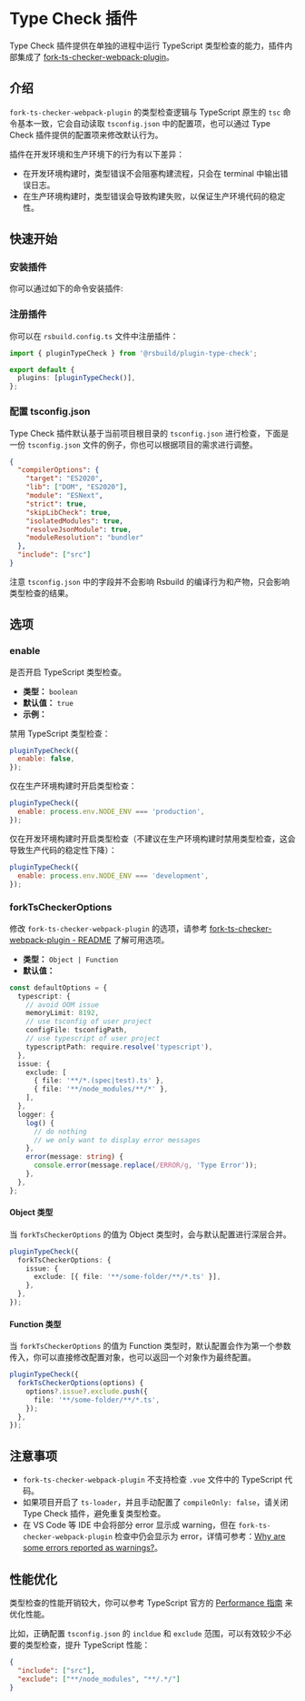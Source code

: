 # Type Check 插件

Type Check 插件提供在单独的进程中运行 TypeScript 类型检查的能力，插件内部集成了 [fork-ts-checker-webpack-plugin](https://github.com/TypeStrong/fork-ts-checker-webpack-plugin)。

## 介绍

`fork-ts-checker-webpack-plugin` 的类型检查逻辑与 TypeScript 原生的 `tsc` 命令基本一致，它会自动读取 `tsconfig.json` 中的配置项，也可以通过 Type Check 插件提供的配置项来修改默认行为。

插件在开发环境和生产环境下的行为有以下差异：

- 在开发环境构建时，类型错误不会阻塞构建流程，只会在 terminal 中输出错误日志。
- 在生产环境构建时，类型错误会导致构建失败，以保证生产环境代码的稳定性。

## 快速开始

### 安装插件

你可以通过如下的命令安装插件:


<PackageManagerTabs command="add @rsbuild/plugin-type-check -D" />

### 注册插件

你可以在 `rsbuild.config.ts` 文件中注册插件：

```ts title="rsbuild.config.ts"
import { pluginTypeCheck } from '@rsbuild/plugin-type-check';

export default {
  plugins: [pluginTypeCheck()],
};
```

### 配置 tsconfig.json

Type Check 插件默认基于当前项目根目录的 `tsconfig.json` 进行检查，下面是一份 `tsconfig.json` 文件的例子，你也可以根据项目的需求进行调整。

```json title="tsconfig.json"
{
  "compilerOptions": {
    "target": "ES2020",
    "lib": ["DOM", "ES2020"],
    "module": "ESNext",
    "strict": true,
    "skipLibCheck": true,
    "isolatedModules": true,
    "resolveJsonModule": true,
    "moduleResolution": "bundler"
  },
  "include": ["src"]
}
```

注意 `tsconfig.json` 中的字段并不会影响 Rsbuild 的编译行为和产物，只会影响类型检查的结果。

## 选项

### enable

是否开启 TypeScript 类型检查。

- **类型：** `boolean`
- **默认值：** `true`
- **示例：**

禁用 TypeScript 类型检查：

```js
pluginTypeCheck({
  enable: false,
});
```

仅在生产环境构建时开启类型检查：

```js
pluginTypeCheck({
  enable: process.env.NODE_ENV === 'production',
});
```

仅在开发环境构建时开启类型检查（不建议在生产环境构建时禁用类型检查，这会导致生产代码的稳定性下降）：

```js
pluginTypeCheck({
  enable: process.env.NODE_ENV === 'development',
});
```

### forkTsCheckerOptions

修改 `fork-ts-checker-webpack-plugin` 的选项，请参考 [fork-ts-checker-webpack-plugin - README](https://github.com/TypeStrong/fork-ts-checker-webpack-plugin#readme) 了解可用选项。

- **类型：** `Object | Function`
- **默认值：**

```ts
const defaultOptions = {
  typescript: {
    // avoid OOM issue
    memoryLimit: 8192,
    // use tsconfig of user project
    configFile: tsconfigPath,
    // use typescript of user project
    typescriptPath: require.resolve('typescript'),
  },
  issue: {
    exclude: [
      { file: '**/*.(spec|test).ts' },
      { file: '**/node_modules/**/*' },
    ],
  },
  logger: {
    log() {
      // do nothing
      // we only want to display error messages
    },
    error(message: string) {
      console.error(message.replace(/ERROR/g, 'Type Error'));
    },
  },
};
```

#### Object 类型

当 `forkTsCheckerOptions` 的值为 Object 类型时，会与默认配置进行深层合并。

```ts
pluginTypeCheck({
  forkTsCheckerOptions: {
    issue: {
      exclude: [{ file: '**/some-folder/**/*.ts' }],
    },
  },
});
```

#### Function 类型

当 `forkTsCheckerOptions` 的值为 Function 类型时，默认配置会作为第一个参数传入，你可以直接修改配置对象，也可以返回一个对象作为最终配置。

```ts
pluginTypeCheck({
  forkTsCheckerOptions(options) {
    options?.issue?.exclude.push({
      file: '**/some-folder/**/*.ts',
    });
  },
});
```

## 注意事项

- `fork-ts-checker-webpack-plugin` 不支持检查 `.vue` 文件中的 TypeScript 代码。
- 如果项目开启了 `ts-loader`，并且手动配置了 `compileOnly: false`，请关闭 Type Check 插件，避免重复类型检查。
- 在 VS Code 等 IDE 中会将部分 error 显示成 warning，但在 `fork-ts-checker-webpack-plugin` 检查中仍会显示为 error，详情可参考：[Why are some errors reported as warnings?](https://code.visualstudio.com/docs/typescript/typescript-compiling#_why-are-some-errors-reported-as-warnings)。

## 性能优化

类型检查的性能开销较大，你可以参考 TypeScript 官方的 [Performance 指南](https://github.com/microsoft/TypeScript/wiki/Performance) 来优化性能。

比如，正确配置 `tsconfig.json` 的 `incldue` 和 `exclude` 范围，可以有效较少不必要的类型检查，提升 TypeScript 性能：

```json title="tsconfig.json"
{
  "include": ["src"],
  "exclude": ["**/node_modules", "**/.*/"]
}
```
